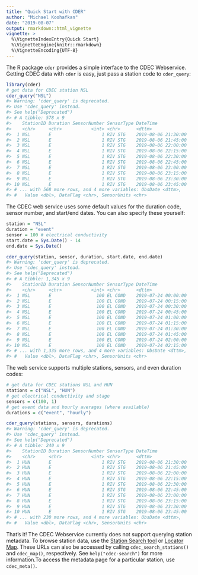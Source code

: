 ---
title: "Quick Start with CDER"
author: "Michael Koohafkan"
date: "2019-08-07"
output: rmarkdown::html_vignette
vignette: >
  %\VignetteIndexEntry{Quick Start}
  %\VignetteEngine{knitr::rmarkdown}
  %\VignetteEncoding{UTF-8}
---




The R package `cder` provides a simple interface to the CDEC
Webservice. Getting CDEC data with `cder` is easy, just pass a 
station code to `cder_query`:


```r
library(cder)
# get data for CDEC station NSL 
cder_query("NSL")
#> Warning: 'cder_query' is deprecated.
#> Use 'cdec_query' instead.
#> See help("Deprecated")
#> # A tibble: 578 x 9
#>    StationID Duration SensorNumber SensorType DateTime           
#>    <chr>     <chr>           <int> <chr>      <dttm>             
#>  1 NSL       E                   1 RIV STG    2019-08-06 21:30:00
#>  2 NSL       E                   1 RIV STG    2019-08-06 21:45:00
#>  3 NSL       E                   1 RIV STG    2019-08-06 22:00:00
#>  4 NSL       E                   1 RIV STG    2019-08-06 22:15:00
#>  5 NSL       E                   1 RIV STG    2019-08-06 22:30:00
#>  6 NSL       E                   1 RIV STG    2019-08-06 22:45:00
#>  7 NSL       E                   1 RIV STG    2019-08-06 23:00:00
#>  8 NSL       E                   1 RIV STG    2019-08-06 23:15:00
#>  9 NSL       E                   1 RIV STG    2019-08-06 23:30:00
#> 10 NSL       E                   1 RIV STG    2019-08-06 23:45:00
#> # ... with 568 more rows, and 4 more variables: ObsDate <dttm>,
#> #   Value <dbl>, DataFlag <chr>, SensorUnits <chr>
```

The CDEC web service uses some default values for the duration code,
sensor number, and start/end dates. You can also specify these 
yourself:


```r
station = "NSL"
duration = "event"
sensor = 100 # electrical conductivity
start.date = Sys.Date() - 14
end.date = Sys.Date()

cder_query(station, sensor, duration, start.date, end.date)
#> Warning: 'cder_query' is deprecated.
#> Use 'cdec_query' instead.
#> See help("Deprecated")
#> # A tibble: 1,345 x 9
#>    StationID Duration SensorNumber SensorType DateTime           
#>    <chr>     <chr>           <int> <chr>      <dttm>             
#>  1 NSL       E                 100 EL COND    2019-07-24 00:00:00
#>  2 NSL       E                 100 EL COND    2019-07-24 00:15:00
#>  3 NSL       E                 100 EL COND    2019-07-24 00:30:00
#>  4 NSL       E                 100 EL COND    2019-07-24 00:45:00
#>  5 NSL       E                 100 EL COND    2019-07-24 01:00:00
#>  6 NSL       E                 100 EL COND    2019-07-24 01:15:00
#>  7 NSL       E                 100 EL COND    2019-07-24 01:30:00
#>  8 NSL       E                 100 EL COND    2019-07-24 01:45:00
#>  9 NSL       E                 100 EL COND    2019-07-24 02:00:00
#> 10 NSL       E                 100 EL COND    2019-07-24 02:15:00
#> # ... with 1,335 more rows, and 4 more variables: ObsDate <dttm>,
#> #   Value <dbl>, DataFlag <chr>, SensorUnits <chr>
```

The web service supports multiple stations, sensors, and even 
duration codes:


```r
# get data for CDEC stations NSL and HUN
stations = c("NSL", "HUN")
# get electrical conductivity and stage
sensors = c(100, 1)
# get event data and hourly averages (where available)
durations = c("event", "hourly")

cder_query(stations, sensors, durations)
#> Warning: 'cder_query' is deprecated.
#> Use 'cdec_query' instead.
#> See help("Deprecated")
#> # A tibble: 240 x 9
#>    StationID Duration SensorNumber SensorType DateTime           
#>    <chr>     <chr>           <int> <chr>      <dttm>             
#>  1 HUN       E                   1 RIV STG    2019-08-06 21:30:00
#>  2 HUN       E                   1 RIV STG    2019-08-06 21:45:00
#>  3 HUN       E                   1 RIV STG    2019-08-06 22:00:00
#>  4 HUN       E                   1 RIV STG    2019-08-06 22:15:00
#>  5 HUN       E                   1 RIV STG    2019-08-06 22:30:00
#>  6 HUN       E                   1 RIV STG    2019-08-06 22:45:00
#>  7 HUN       E                   1 RIV STG    2019-08-06 23:00:00
#>  8 HUN       E                   1 RIV STG    2019-08-06 23:15:00
#>  9 HUN       E                   1 RIV STG    2019-08-06 23:30:00
#> 10 HUN       E                   1 RIV STG    2019-08-06 23:45:00
#> # ... with 230 more rows, and 4 more variables: ObsDate <dttm>,
#> #   Value <dbl>, DataFlag <chr>, SensorUnits <chr>
```

That's it! The CDEC Webservice currently does not support querying 
station metadata. To browse station data, use the 
[Station Search tool](https://cdec.water.ca.gov/dynamicapp/staSearch)
or [Locator Map](http://cdec.water.ca.gov/cdecstation2/). These
URLs can also be accessed by calling `cdec_search_stations()` and 
`cdec_map()`, respectively. See `help("cdec-search")` for more 
information.To access the metadata page for a particular station, use
`cdec_meta()`.
